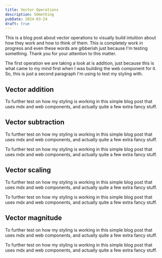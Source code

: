 ```yaml
---
title: Vector Operations
description: SOmething
pubDate: 2024-03-24
draft: true
---
```


This is a blog post about vector operations to visually build intuition about how they work and how to think of them.
This is completely work in progress and even these words are gibberish just because I'm testing something. Thank you for your attention to this matter.

The first operation we are taking a look at is addition, just because this is what came to my mind first when I was
building the web component for it. So, this is just a second paragraph I'm using to test my styling with.

## Vector addition
To further test on how my styling is working in this simple blog post that uses mdx and web components, and actually
quite a few extra fancy stuff.

<VectorAdd />

## Vector subtraction
To further test on how my styling is working in this simple blog post that uses mdx and web components, and actually
quite a few extra fancy stuff.

To further test on how my styling is working in this simple blog post that uses mdx and web components, and actually
quite a few extra fancy stuff.

<VectorSub />

## Vector scaling
To further test on how my styling is working in this simple blog post that uses mdx and web components, and actually
quite a few extra fancy stuff.

To further test on how my styling is working in this simple blog post that uses mdx and web components, and actually
quite a few extra fancy stuff.

<VectorScale />

## Vector magnitude
To further test on how my styling is working in this simple blog post that uses mdx and web components, and actually
quite a few extra fancy stuff.

To further test on how my styling is working in this simple blog post that uses mdx and web components, and actually
quite a few extra fancy stuff.

<VectorMag />
